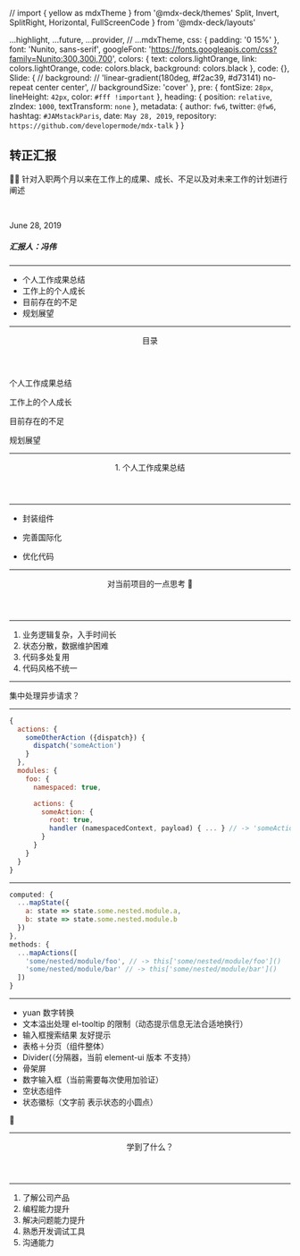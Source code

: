 // import { yellow as mdxTheme } from '@mdx-deck/themes'
  Split,
  Invert,
  SplitRight,
  Horizontal,
  FullScreenCode
} from '@mdx-deck/layouts'


  ...highlight,
  ...future,
  ...provider,
  // ...mdxTheme,
  css: {
    padding: '0 15%'
  },
  font: 'Nunito, sans-serif',
  googleFont: 'https://fonts.googleapis.com/css?family=Nunito:300,300i,700',
  colors: {
    text: colors.lightOrange,
    link: colors.lightOrange,
    code: colors.black,
    background: colors.black
  },
  code: {},
  Slide: {
    // background:
    //   'linear-gradient(180deg, #f2ac39, #d73141) no-repeat center center',
    // backgroundSize: 'cover'
  },
  pre: {
    fontSize: `28px`,
    lineHeight: `42px`,
    color: `#fff !important`
  },
  heading: {
    position: `relative`,
    zIndex: `1000`,
    textTransform: `none`
  },
  metadata: {
    author: `fw6`,
    twitter: `@fw6`,
    hashtag: `#JAMstackParis`,
    date: `May 28, 2019`,
    repository: `https://github.com/developermode/mdx-talk`
  }
}

<Head>
  <title>转正汇报</title>
  <link rel="shortcut icon" type="image/png" href="/images/favicon.ico" />
</Head>

## 转正汇报

👨‍💻 针对入职两个月以来在工作上的成果、成长、不足以及对未来工作的计划进行阐述

<br />

June 28, 2019<br/>

##### 汇报人：冯伟

---

<ul style={{ padding: '20px', textAlign: 'left' }}>
  <li>个人工作成果总结</li>
  <Appear>
    <li>工作上的个人成长</li>
    <li>目前存在的不足</li>
    <li>规划展望</li>
  </Appear>
</ul>

---

<Header>目录</Header>

<p style={{textAlign: 'left'}}>个人工作成果总结</p>

<Appear>

<p style={{textAlign: 'left'}}>工作上的个人成长</p>

<p style={{textAlign: 'left'}}>目前存在的不足</p>

<p style={{textAlign: 'left'}}>规划展望</p>

</Appear>

---

<Header>1. 个人工作成果总结</Header>

---

- 封装组件

- 完善国际化

- 优化代码

---

<Header>对当前项目的一点思考 🤔</Header>

---

1. 业务逻辑复杂，入手时间长
2. 状态分散，数据维护困难
3. 代码多处复用
4. 代码风格不统一

---

集中处理异步请求？

---

```js
{
  actions: {
    someOtherAction ({dispatch}) {
      dispatch('someAction')
    }
  },
  modules: {
    foo: {
      namespaced: true,

      actions: {
        someAction: {
          root: true,
          handler (namespacedContext, payload) { ... } // -> 'someAction'
        }
      }
    }
  }
}
```

---

```js
computed: {
  ...mapState({
    a: state => state.some.nested.module.a,
    b: state => state.some.nested.module.b
  })
},
methods: {
  ...mapActions([
    'some/nested/module/foo', // -> this['some/nested/module/foo']()
    'some/nested/module/bar' // -> this['some/nested/module/bar']()
  ])
}
```

---

- yuan 数字转换
- 文本溢出处理 el-tooltip 的限制（动态提示信息无法合适地换行）
- 输入框搜索结果 友好提示
- 表格＋分页（组件整体）
- Divider(（分隔器，当前 element-ui 版本 不支持）
- 骨架屏
- 数字输入框（当前需要每次使用加验证）
- 空状态组件
- 状态徽标（文字前 表示状态的小圆点）

🙇‍

---

<Header>学到了什么？</Header>

---

1. 了解公司产品
2. 编程能力提升
3. 解决问题能力提升
4. 熟悉开发调试工具
5. 沟通能力
